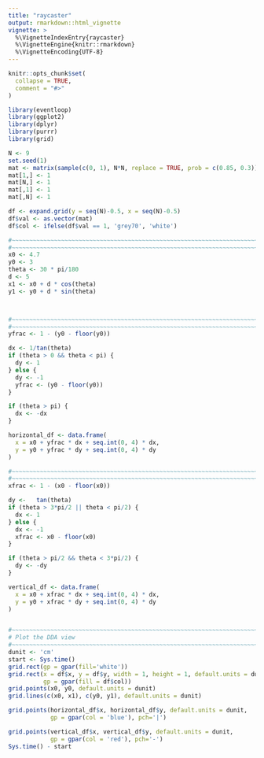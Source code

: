 ```yaml
---
title: "raycaster"
output: rmarkdown::html_vignette
vignette: >
  %\VignetteIndexEntry{raycaster}
  %\VignetteEngine{knitr::rmarkdown}
  %\VignetteEncoding{UTF-8}
---
```


```r
knitr::opts_chunk$set(
  collapse = TRUE,
  comment = "#>"
)
```

```r
library(eventloop)
library(ggplot2)
library(dplyr)
library(purrr)
library(grid)

N <- 9
set.seed(1)
mat <- matrix(sample(c(0, 1), N*N, replace = TRUE, prob = c(0.85, 0.3)), N, N)
mat[1,] <- 1
mat[N,] <- 1
mat[,1] <- 1
mat[,N] <- 1

df <- expand.grid(y = seq(N)-0.5, x = seq(N)-0.5)
df$val <- as.vector(mat)
df$col <- ifelse(df$val == 1, 'grey70', 'white')

#~~~~~~~~~~~~~~~~~~~~~~~~~~~~~~~~~~~~~~~~~~~~~~~~~~~~~~~~~~~~~~~~~~~~~~~~~~~~~
#~~~~~~~~~~~~~~~~~~~~~~~~~~~~~~~~~~~~~~~~~~~~~~~~~~~~~~~~~~~~~~~~~~~~~~~~~~~~~
x0 <- 4.7
y0 <- 3
theta <- 30 * pi/180
d <- 5
x1 <- x0 + d * cos(theta)
y1 <- y0 + d * sin(theta)



#~~~~~~~~~~~~~~~~~~~~~~~~~~~~~~~~~~~~~~~~~~~~~~~~~~~~~~~~~~~~~~~~~~~~~~~~~~~~~
#~~~~~~~~~~~~~~~~~~~~~~~~~~~~~~~~~~~~~~~~~~~~~~~~~~~~~~~~~~~~~~~~~~~~~~~~~~~~~
yfrac <- 1 - (y0 - floor(y0))

dx <- 1/tan(theta)
if (theta > 0 && theta < pi) {
  dy <- 1
} else {
  dy <- -1
  yfrac <- (y0 - floor(y0))
}

if (theta > pi) {
  dx <- -dx
}

horizontal_df <- data.frame(
  x = x0 + yfrac * dx + seq.int(0, 4) * dx,
  y = y0 + yfrac * dy + seq.int(0, 4) * dy
)

#~~~~~~~~~~~~~~~~~~~~~~~~~~~~~~~~~~~~~~~~~~~~~~~~~~~~~~~~~~~~~~~~~~~~~~~~~~~~~
#~~~~~~~~~~~~~~~~~~~~~~~~~~~~~~~~~~~~~~~~~~~~~~~~~~~~~~~~~~~~~~~~~~~~~~~~~~~~~
xfrac <- 1 - (x0 - floor(x0))

dy <-   tan(theta)
if (theta > 3*pi/2 || theta < pi/2) {
  dx <- 1
} else {
  dx <- -1
  xfrac <- x0 - floor(x0)
}

if (theta > pi/2 && theta < 3*pi/2) {
  dy <- -dy
}

vertical_df <- data.frame(
  x = x0 + xfrac * dx + seq.int(0, 4) * dx,
  y = y0 + xfrac * dy + seq.int(0, 4) * dy
)


#~~~~~~~~~~~~~~~~~~~~~~~~~~~~~~~~~~~~~~~~~~~~~~~~~~~~~~~~~~~~~~~~~~~~~~~~~~~~~
# Plot the DDA view
#~~~~~~~~~~~~~~~~~~~~~~~~~~~~~~~~~~~~~~~~~~~~~~~~~~~~~~~~~~~~~~~~~~~~~~~~~~~~~
dunit <- 'cm'
start <- Sys.time()
grid.rect(gp = gpar(fill='white'))
grid.rect(x = df$x, y = df$y, width = 1, height = 1, default.units = dunit,
          gp = gpar(fill = df$col))
grid.points(x0, y0, default.units = dunit)
grid.lines(c(x0, x1), c(y0, y1), default.units = dunit)

grid.points(horizontal_df$x, horizontal_df$y, default.units = dunit,
            gp = gpar(col = 'blue'), pch='|')

grid.points(vertical_df$x, vertical_df$y, default.units = dunit,
            gp = gpar(col = 'red'), pch='-')
Sys.time() - start





```

